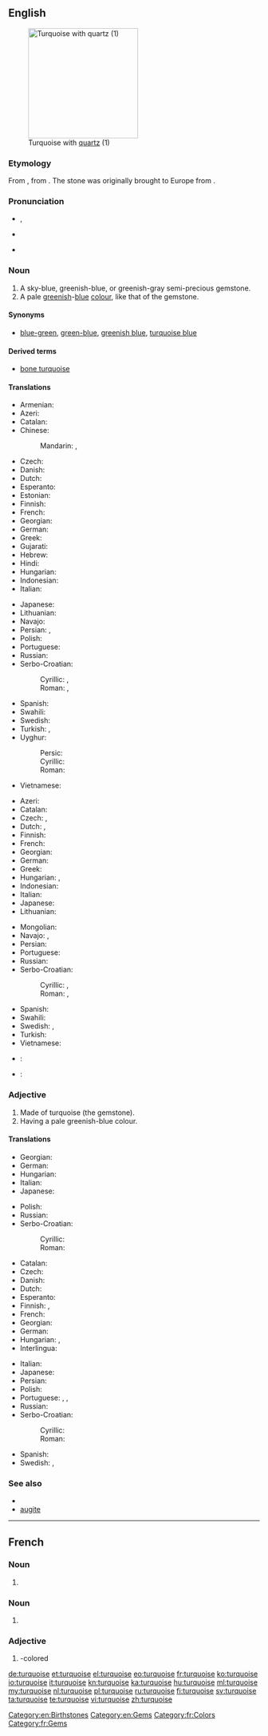 ==English==
{{was wotd|2007|September|5}}
{{wikipedia}}
[[Image:Turquoise_with_quartz.jpg|thumb|right|220px|Turquoise with [[quartz]] (1)]]

===Etymology===
From {{etyl|frm}} {{term|turquoise|lang=frm}}, from {{etyl|fro}} {{term|(pierre) turqueise||Turkish (stone)|lang=fro}}. The stone was originally brought to Europe from {{w|Turkestan}}.

===Pronunciation===
* {{a|UK}} {{IPA|/ˈtɜː(ɹ).k(w)ɔɪz/|/ˈtɜː(ɹ).k(w)ɔɪs/}}, {{X-SAMPA|/"t3:(r\).k(w)OIz/|/"t3:(r\).k(w)OIs/}}
* {{a|US}} {{IPA|/ˈtɚ.kɔɪz/}}
* {{audio|En-us-turquoise.ogg|Audio}}

===Noun===
{{en-noun}}

# A sky-blue, greenish-blue, or greenish-gray semi-precious gemstone.
# A pale [[green]]ish-[[blue]] [[color|colour]], like that of the gemstone.
#: {{color panel|40E0D0}}

====Synonyms====
* {{sense|colour}} [[blue-green]], [[green-blue]], [[greenish blue]], [[turquoise blue]]

====Derived terms====
* [[bone turquoise]]

====Translations====
{{trans-top|gemstone}}
* Armenian: {{t-|hy|փիրուզ|tr=p'iruz}}
* Azeri: {{t+|az|firuzə}}
* Catalan: {{t-|ca|turquesa|f}}
* Chinese:
*: Mandarin: {{t|cmn|綠松石|sc=Hant}}, {{t|cmn|绿松石|sc=Hans}}
* Czech: {{t-|cs|tyrkys|m}}
* Danish: {{t-|da|turkis|c}}
* Dutch: {{t+|nl|turkoois}}
* Esperanto: {{t-|eo|turkiso}}
* Estonian: {{t-|et|türkiis}}
* Finnish: {{t+|fi|turkoosi}}
* French: {{t+|fr|turquoise|f}}
* Georgian: {{t+|ka|ფირუზი|sc=Geor}}
* German: {{t-|de|Türkis|m}}
* Greek: {{t-|el|τυρκουάζ|n|tr=tyrkouáz}}
* Gujarati: {{t|gu|પીરોજ|tr=peeroj|sc=Gujr}}
* Hebrew: {{t+|he|טורקיז}}
* Hindi: {{t|hi|फीरोज़ा|tr=pheerozaa|sc=Deva}}
* Hungarian: {{t+|hu|türkiz}}
* Indonesian: {{t+|id|pirus}}
* Italian: {{t+|it|turchese|m}}
{{trans-mid}}
* Japanese: {{t-|ja|トルコ石|tr=toruko ishi|sc=Jpan}}
* Lithuanian: {{t-|lt|turkis}}
* Navajo: {{tø|nv|dootłʼizhii}}
* Persian: {{t+|fa|فیروزه|tr=firuze}}, {{t+|fa|پیروزه|tr=piruze}}
* Polish: {{t-|pl|turkus}}
* Portuguese: {{t+|pt|turquesa|f}}
* Russian: {{t+|ru|бирюза|f|alt=бирюза́|tr=birjuzá}}
* Serbo-Croatian:
*: Cyrillic: {{t-|sh|тиркиз|m|sc=Cyrl}}, {{t-|sh|модруљ|m|sc=Cyrl}}
*: Roman: {{t-|sh|tirkiz|m}}, {{t-|sh|modrulj|m}}
* Spanish: {{t-|es|turquesa|f}}
* Swahili: {{t-|sw|feruzi}}
* Swedish: {{t+|sv|turkos|c}}
* Turkish: {{t+|tr|turkuaz}}, {{t+|tr|firuze}}
* Uyghur:
*: Persic: {{t-|ug|بىريۇزا|sc=fa-Arab}}
*: Cyrillic: {{t-|ug|бирйуза|sc=Cyrl}}
*: Roman: {{t-|ug|biryuza|sc=Latn}}
* Vietnamese: {{t-|vi|ngọc lam}}
{{trans-bottom}}

{{trans-top|colour}}
* Azeri: {{t+|az|firuzəyi}}
* Catalan: {{t-|ca|turquesa|f}}
* Czech: {{t+|cs|tyrkysový|m}}, {{t-|cs|tyrkysová|f}}
* Dutch: {{t+|nl|turkoois}}, {{t-|nl|turkooise}}
* Finnish: {{t+|fi|turkoosi}}
* French: {{t+|fr|turquoise|f}}
* Georgian: {{t+|ka|ფირუზი|sc=Geor}}
* German: {{t-|de|Türkis|n}}
* Greek: {{t-|el|τυρκουάζ|n|tr=tyrkouáz}}
* Hungarian: {{t+|hu|türkiz}}, {{t+|hu|türkizkék}}
* Indonesian: {{t-|id|toska}}
* Italian: {{t+|it|turchese|m}}
* Japanese: {{t-|ja|ターコイズブルー|tr=tākoizu burū|sc=Jpan}}
* Lithuanian: {{t-|lt|turkio spalva|f}}
{{trans-mid}}
* Mongolian: {{t|mn|оюу ногоон өнгө|tr=ojuu nogoon öngö|sc=Cyrl}}
* Navajo: {{tø|nv|dootłʼizhii}}, {{tø|nv|dootłʼizh}}
* Persian: {{t+|fa|فیروزه‌ای|tr=firuze-i}}
* Portuguese: {{t+|pt|turquesa|m}}
* Russian: {{t+|ru|бирюза|f|alt=бирюза́|tr=birjuzá}}
* Serbo-Croatian:
*: Cyrillic: {{t-|sh|тиркизна|f|sc=Cyrl}}, {{t-|sh|модруљаста|m|sc=Cyrl}}
*: Roman: {{t-|sh|tirkizna|f}}, {{t-|sh|modruljasta|m}}
* Spanish: {{t-|es|turquesa|m}}
* Swahili: {{t-|sw|rangi ya feruzi}}
* Swedish: {{t+|sv|turkos|c}}, {{t-|sv|turkosfärg|c}}
* Turkish: {{t+|tr|turkuaz}}
* Vietnamese: {{t-|vi|xanh thổ}}
{{trans-bottom}}

{{checktrans-top}}
<!--Remove this section once all of the translations below have been moved into the tables above.-->
* {{ttbc|bg}}: {{t-|bg|тюркоаз|m|sc=Cyrl}}
* {{ttbc|ia}}: {{qualifier|1,2}} {{t-|ia|turchese}}
{{trans-bottom}}

===Adjective===
{{en-adj}}

# Made of turquoise (the gemstone).
# Having a pale greenish-blue colour.

====Translations====
{{trans-top|made of turquoise}}
* Georgian: {{t+|ka|ფირუზი|sc=Geor}}
* German: {{t-SOP|de|[[aus]] [[Türkis]]}}
* Hungarian: {{t+|hu|türkiz}}
* Italian: {{t-SOP|it|[[di]] [[turchese]]|m|f}}
* Japanese: {{t-|ja|トルコ石の|tr=toruko ishi no|sc=Jpan}}
{{trans-mid}}
* Polish: {{t+|pl|turkusowy|m}}
* Russian: {{t+|ru|бирюзовый|tr=bir'uzóvyj}}
* Serbo-Croatian:
*: Cyrillic: {{t-|sh|тиркизан|sc=Cyrl}}
*: Roman: {{t-|sh|tirkizan}}
{{trans-bottom}}

{{trans-top|having a pale greenish-blue colour}}
* Catalan: {{t-|ca|turquesa}}
* Czech: {{t+|cs|tyrkysový|m}}
* Danish: {{t-|da|turkis}}
* Dutch: {{t+|nl|turkoois|n}}
* Esperanto: {{t-|eo|turkisa}}
* Finnish: {{t+|fi|turkoosi}}, {{t-|fi|turkoosinvärinen}}
* French: {{t+|fr|turquoise}}
* Georgian: {{t-|ka|ფირუზისფერი|sc=Geor}}
* German: {{t+|de|türkis}}
* Hungarian: {{t+|hu|türkiz}}, {{t+|hu|türkizkék}}
* Interlingua: {{t-|ia|turchese}}
{{trans-mid}}
* Italian: {{t+|it|turchese}}
* Japanese: {{t-|ja|ターコイズブルーの|tr=tākoizu burū no|sc=Jpan}}
* Persian: {{t+|fa|فیروزه‌ای|tr=firuze-i}}
* Polish: {{t+|pl|turkusowy|m}}
* Portuguese: {{t+|pt|turquesa}}, {{t-|pt|turquesino}}, {{t-|pt|turquesado}}
* Russian: {{t+|ru|бирюзовый|tr=bir'uzóvyj}}
* Serbo-Croatian:
*: Cyrillic: {{t-|sh|тиркизан|sc=Cyrl}}
*: Roman: {{t-|sh|tirkizan}}
* Spanish: {{t-|es|turquesa}}
* Swedish: {{t+|sv|turkos}}, {{t-|sv|turkosfärgad}}
{{trans-bottom}}

===See also===
* {{list:blues/en}}
* [[augite]]

[[Category:en:Birthstones]]
[[Category:en:Gems]]

----

==French==

===Noun===
{{fr-noun|f}}

# {{l|en|turquoise}} {{gloss|gemstone}}

===Noun===
{{fr-noun|m}}

# {{l|en|turquoise}} {{gloss|colour}}

===Adjective===
{{head|fr|adjective}} {{inv}}

# {{l|en|turquoise}}-colored

[[Category:fr:Colors]]
[[Category:fr:Gems]]

[[de:turquoise]]
[[et:turquoise]]
[[el:turquoise]]
[[eo:turquoise]]
[[fr:turquoise]]
[[ko:turquoise]]
[[io:turquoise]]
[[it:turquoise]]
[[kn:turquoise]]
[[ka:turquoise]]
[[hu:turquoise]]
[[ml:turquoise]]
[[my:turquoise]]
[[nl:turquoise]]
[[pl:turquoise]]
[[ru:turquoise]]
[[fi:turquoise]]
[[sv:turquoise]]
[[ta:turquoise]]
[[te:turquoise]]
[[vi:turquoise]]
[[zh:turquoise]]